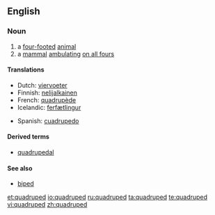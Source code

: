 ==English==

===Noun===
{{en-noun}}
# a [[four-footed]] [[animal]]
# a [[mammal]] [[ambulating]] [[on all fours]]

====Translations====
{{trans-top|a four-footed animal}}
* Dutch: [[viervoeter]] {{m}}
* Finnish: [[nelijalkainen]]
* French: [[quadrupède]] {{m}}
* Icelandic: [[ferfætlingur]] {{m}}
{{trans-mid}}
* Spanish: [[cuadrupedo]] {{m}}
{{trans-bottom}}

====Derived terms====
* [[quadrupedal]]

====See also====
* [[biped]]

[[et:quadruped]]
[[io:quadruped]]
[[ru:quadruped]]
[[ta:quadruped]]
[[te:quadruped]]
[[vi:quadruped]]
[[zh:quadruped]]